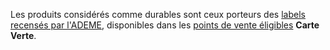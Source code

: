 Les produits considérés comme durables sont ceux porteurs des [labels recensés par l'ADEME](https://agirpourlatransition.ademe.fr/particuliers/labels-environnementaux), disponibles dans les [points de vente éligibles](https://www.google.com/maps/d/edit?mid=1z9cuCjFLKuObova_310K4g3DOihuXTk&usp=sharing) **Carte Verte**.
